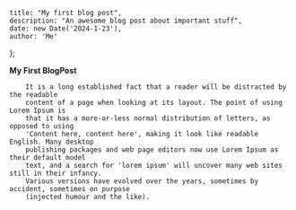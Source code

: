 	title: "My first blog post",
	description: "An awesome blog post about important stuff",
	date: new Date('2024-1-23'),
	author: 'Me'
};
 
**My First BlogPost**
 
	
    	It is a long established fact that a reader will be distracted by the readable
        content of a page when looking at its layout. The point of using Lorem Ipsum is
        that it has a more-or-less normal distribution of letters, as opposed to using
        'Content here, content here', making it look like readable English. Many desktop
        publishing packages and web page editors now use Lorem Ipsum as their default model
        text, and a search for 'lorem ipsum' will uncover many web sites still in their infancy.
        Various versions have evolved over the years, sometimes by accident, sometimes on purpose
        (injected humour and the like).
